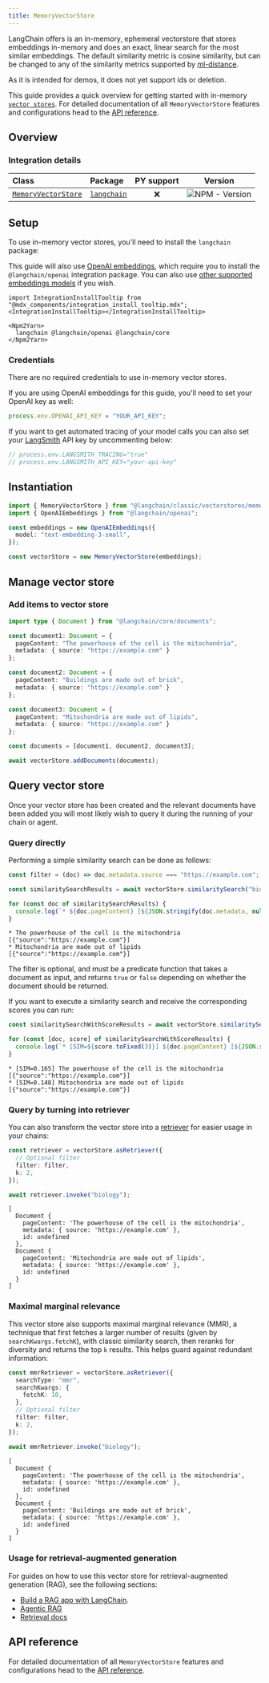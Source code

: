 ```yaml
---
title: MemoryVectorStore
---
```


LangChain offers is an in-memory, ephemeral vectorstore that stores embeddings in-memory and does an exact, linear search for the most similar embeddings. The default similarity metric is cosine similarity, but can be changed to any of the similarity metrics supported by [ml-distance](https://mljs.github.io/distance/modules/similarity.html).

As it is intended for demos, it does not yet support ids or deletion.

This guide provides a quick overview for getting started with in-memory [`vector stores`](/oss/integrations/vectorstores). For detailed documentation of all `MemoryVectorStore` features and configurations head to the [API reference](https://api.js.langchain.com/classes/langchain.vectorstores_memory.MemoryVectorStore.html).

## Overview

### Integration details

| Class | Package | PY support |  Version |
| :--- | :--- | :---: | :---: |
| [`MemoryVectorStore`](https://api.js.langchain.com/classes/langchain.vectorstores_memory.MemoryVectorStore.html) | [`langchain`](https://www.npmjs.com/package/langchain) | ❌ |  ![NPM - Version](https://img.shields.io/npm/v/langchain?style=flat-square&label=%20&) |

## Setup

To use in-memory vector stores, you'll need to install the `langchain` package:

This guide will also use [OpenAI embeddings](/oss/integrations/text_embedding/openai), which require you to install the `@langchain/openai` integration package. You can also use [other supported embeddings models](/oss/integrations/text_embedding) if you wish.

```{=mdx}
import IntegrationInstallTooltip from "@mdx_components/integration_install_tooltip.mdx";
<IntegrationInstallTooltip></IntegrationInstallTooltip>

<Npm2Yarn>
  langchain @langchain/openai @langchain/core
</Npm2Yarn>
```

### Credentials

There are no required credentials to use in-memory vector stores.

If you are using OpenAI embeddings for this guide, you'll need to set your OpenAI key as well:

```typescript
process.env.OPENAI_API_KEY = "YOUR_API_KEY";
```

If you want to get automated tracing of your model calls you can also set your [LangSmith](https://docs.smith.langchain.com/) API key by uncommenting below:

```typescript
// process.env.LANGSMITH_TRACING="true"
// process.env.LANGSMITH_API_KEY="your-api-key"
```

## Instantiation

```typescript
import { MemoryVectorStore } from "@langchain/classic/vectorstores/memory";
import { OpenAIEmbeddings } from "@langchain/openai";

const embeddings = new OpenAIEmbeddings({
  model: "text-embedding-3-small",
});

const vectorStore = new MemoryVectorStore(embeddings);
```

## Manage vector store

### Add items to vector store

```typescript
import type { Document } from "@langchain/core/documents";

const document1: Document = {
  pageContent: "The powerhouse of the cell is the mitochondria",
  metadata: { source: "https://example.com" }
};

const document2: Document = {
  pageContent: "Buildings are made out of brick",
  metadata: { source: "https://example.com" }
};

const document3: Document = {
  pageContent: "Mitochondria are made out of lipids",
  metadata: { source: "https://example.com" }
};

const documents = [document1, document2, document3];

await vectorStore.addDocuments(documents);
```

## Query vector store

Once your vector store has been created and the relevant documents have been added you will most likely wish to query it during the running of your chain or agent.

### Query directly

Performing a simple similarity search can be done as follows:

```typescript
const filter = (doc) => doc.metadata.source === "https://example.com";

const similaritySearchResults = await vectorStore.similaritySearch("biology", 2, filter)

for (const doc of similaritySearchResults) {
  console.log(`* ${doc.pageContent} [${JSON.stringify(doc.metadata, null)}]`);
}
```

```output
* The powerhouse of the cell is the mitochondria [{"source":"https://example.com"}]
* Mitochondria are made out of lipids [{"source":"https://example.com"}]
```

The filter is optional, and must be a predicate function that takes a document as input, and returns `true` or `false` depending on whether the document should be returned.

If you want to execute a similarity search and receive the corresponding scores you can run:

```typescript
const similaritySearchWithScoreResults = await vectorStore.similaritySearchWithScore("biology", 2, filter)

for (const [doc, score] of similaritySearchWithScoreResults) {
  console.log(`* [SIM=${score.toFixed(3)}] ${doc.pageContent} [${JSON.stringify(doc.metadata)}]`);
}
```

```output
* [SIM=0.165] The powerhouse of the cell is the mitochondria [{"source":"https://example.com"}]
* [SIM=0.148] Mitochondria are made out of lipids [{"source":"https://example.com"}]
```

### Query by turning into retriever

You can also transform the vector store into a [retriever](/oss/langchain/retrieval) for easier usage in your chains:

```typescript
const retriever = vectorStore.asRetriever({
  // Optional filter
  filter: filter,
  k: 2,
});

await retriever.invoke("biology");
```

```output
[
  Document {
    pageContent: 'The powerhouse of the cell is the mitochondria',
    metadata: { source: 'https://example.com' },
    id: undefined
  },
  Document {
    pageContent: 'Mitochondria are made out of lipids',
    metadata: { source: 'https://example.com' },
    id: undefined
  }
]
```

### Maximal marginal relevance

This vector store also supports maximal marginal relevance (MMR), a technique that first fetches a larger number of results (given by `searchKwargs.fetchK`), with classic similarity search, then reranks for diversity and returns the top `k` results. This helps guard against redundant information:

```typescript
const mmrRetriever = vectorStore.asRetriever({
  searchType: "mmr",
  searchKwargs: {
    fetchK: 10,
  },
  // Optional filter
  filter: filter,
  k: 2,
});

await mmrRetriever.invoke("biology");
```

```output
[
  Document {
    pageContent: 'The powerhouse of the cell is the mitochondria',
    metadata: { source: 'https://example.com' },
    id: undefined
  },
  Document {
    pageContent: 'Buildings are made out of brick',
    metadata: { source: 'https://example.com' },
    id: undefined
  }
]
```

### Usage for retrieval-augmented generation

For guides on how to use this vector store for retrieval-augmented generation (RAG), see the following sections:

- [Build a RAG app with LangChain](/oss/langchain/rag).
- [Agentic RAG](/oss/langgraph/agentic-rag)
- [Retrieval docs](/oss/langchain/retrieval)

## API reference

For detailed documentation of all `MemoryVectorStore` features and configurations head to the [API reference](https://api.js.langchain.com/classes/langchain.vectorstores_memory.MemoryVectorStore.html).
